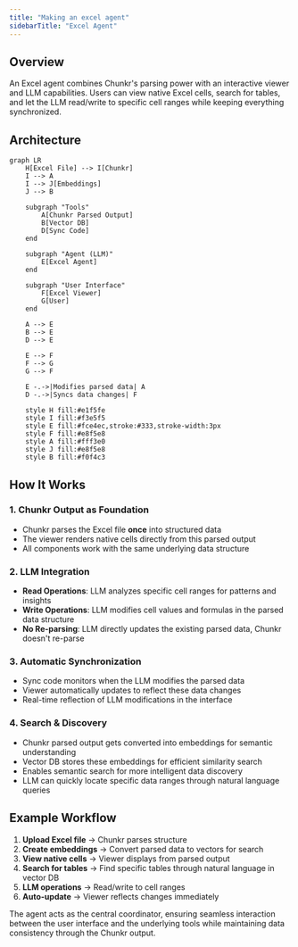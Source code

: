 ```yaml
---
title: "Making an excel agent"
sidebarTitle: "Excel Agent"
---
```


## Overview

An Excel agent combines Chunkr's parsing power with an interactive viewer and LLM capabilities. Users can view native Excel cells, search for tables, and let the LLM read/write to specific cell ranges while keeping everything synchronized.

## Architecture

```mermaid
graph LR
    H[Excel File] --> I[Chunkr]
    I --> A
    I --> J[Embeddings]
    J --> B
    
    subgraph "Tools"
        A[Chunkr Parsed Output]
        B[Vector DB]
        D[Sync Code]
    end
    
    subgraph "Agent (LLM)"
        E[Excel Agent]
    end
    
    subgraph "User Interface"
        F[Excel Viewer]
        G[User]
    end
    
    A --> E
    B --> E
    D --> E
    
    E --> F
    F --> G
    G --> F
    
    E -.->|Modifies parsed data| A
    D -.->|Syncs data changes| F
    
    style H fill:#e1f5fe
    style I fill:#f3e5f5
    style E fill:#fce4ec,stroke:#333,stroke-width:3px
    style F fill:#e8f5e8
    style A fill:#fff3e0
    style J fill:#e8f5e8
    style B fill:#f0f4c3
```


## How It Works

### 1. **Chunkr Output as Foundation**
- Chunkr parses the Excel file **once** into structured data
- The viewer renders native cells directly from this parsed output
- All components work with the same underlying data structure

### 2. **LLM Integration**
- **Read Operations**: LLM analyzes specific cell ranges for patterns and insights
- **Write Operations**: LLM modifies cell values and formulas in the parsed data structure
- **No Re-parsing**: LLM directly updates the existing parsed data, Chunkr doesn't re-parse

### 3. **Automatic Synchronization**
- Sync code monitors when the LLM modifies the parsed data
- Viewer automatically updates to reflect these data changes
- Real-time reflection of LLM modifications in the interface

### 4. **Search & Discovery**
- Chunkr parsed output gets converted into embeddings for semantic understanding
- Vector DB stores these embeddings for efficient similarity search
- Enables semantic search for more intelligent data discovery
- LLM can quickly locate specific data ranges through natural language queries

## Example Workflow

1. **Upload Excel file** → Chunkr parses structure
2. **Create embeddings** → Convert parsed data to vectors for search
3. **View native cells** → Viewer displays from parsed output  
4. **Search for tables** → Find specific tables through natural language in vector DB
5. **LLM operations** → Read/write to cell ranges
6. **Auto-update** → Viewer reflects changes immediately

The agent acts as the central coordinator, ensuring seamless interaction between the user interface and the underlying tools while maintaining data consistency through the Chunkr output.

